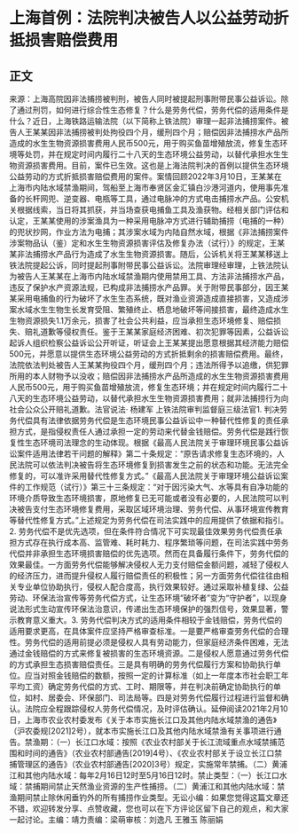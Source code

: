 # 上海首例：法院判决被告人以公益劳动折抵损害赔偿费用
## 正文
来源：上海高院因非法捕捞被判刑，被告人同时被提起刑事附带民事公益诉讼。除了通过刑罚，如何进行综合性生态修复？什么是劳务代偿，劳务代偿的适用条件是什么？近日，上海铁路运输法院（以下简称上铁法院）审理一起非法捕捞案件。被告人王某某因非法捕捞被判处拘役四个月，缓刑四个月；赔偿因非法捕捞水产品所造成的水生生物资源损害费用人民币500元，用于购买鱼苗增殖放流，修复生态环境等处罚，并在规定时间内履行二十八天的生态环境公益劳动，以替代承担水生生物资源损害费用。目前，案件已生效。这也是上海法院判决的首例以提供生态环境公益劳动的方式折抵损害赔偿费用的案件。案情回顾2022年3月10日，王某某在上海市内陆水域禁渔期间，驾船至上海市奉贤区金汇镇白沙港河道内，使用事先准备的长杆网兜、逆变器、电瓶等工具，通过电脉冲的方式电击捕捞水产品。公安机关根据线索，当日将其抓获，并当场查获电捕鱼工具及渔获物。经相关部门评估和认定，王某某使用的涉案渔具为一种采用电脉冲方式进行辅助捕捞（电捕的一种）的兜状抄网，作业方法为电捕；其涉案水域为内陆自然水域，根据《非法捕捞案件涉案物品认（鉴）定和水生生物资源损害评估及修复办法（试行）》的规定，王某某非法捕捞水产品行为造成了水生生物资源损害。随后，公诉机关将王某某移送上铁法院提起公诉，同时提起刑事附带民事公益诉讼。法院审理经审理，上铁法院认为被告人王某某在上海市内陆水域禁渔期内使用禁用工具、方法非法捕捞水产品，违反了保护水产资源法规，已构成非法捕捞水产品罪。关于附带民事部分，因王某某采用电捕鱼的行为破坏了水生生态系统，既对渔业资源造成直接损害，又造成涉案水域水生生物生长发育受阻、繁殖终止、栖息地破坏等间接损害，最终造成水生生物资源损失1.1万余元，损害了社会公共利益，应当承担生态环境修复、赔偿损失、赔礼道歉等侵权责任。鉴于王某某家庭经济困难、初次犯罪等因素，公益诉讼起诉人组织检察公益诉讼公开听证，听证会上王某某提出愿意根据其经济能力赔偿500元，并愿意以提供生态环境公益劳动的方式折抵剩余的损害赔偿费用。最终，法院依法判处被告人王某某拘役四个月，缓刑四个月；违法所得予以追缴，供犯罪所用的本人财物予以没收；赔偿因非法捕捞水产品所造成的水生生物资源损害费用人民币500元，用于购买鱼苗增殖放流，修复生态环境；并在规定时间内履行二十八天的生态环境公益劳动，以替代承担水生生物资源损害费用；就非法捕捞行为向社会公众公开赔礼道歉。法官说法· 杨建军 上铁法院审判监督庭三级法官1. 判决劳务代偿具有法律依据劳务代偿是生态环境民事公益诉讼中一种替代性修复的责任承担方式，是指侵权责任人通过承担一定的劳动来代替金钱赔偿。劳务代偿是践行恢复性生态环境司法理念的生动体现。根据《最高人民法院关于审理环境民事公益诉讼案件适用法律若干问题的解释》第二十条规定：“原告请求修复生态环境的，人民法院可以依法判决被告将生态环境修复到损害发生之前的状态和功能。无法完全修复的，可以准许采用替代性修复方式。”《最高人民法院关于审理环境公益诉讼案件的工作规范（试行）》第三十三条规定：“对于因污染大气、水等具有自净功能的环境介质导致生态环境损害，原地修复已无可能或者没有必要的，人民法院可以判决被告支付生态环境修复费用，采取区域环境治理、劳务代偿、从事环境宣传教育等替代性修复方式。”上述规定为劳务代偿在司法实践中的应用提供了依据和指引。2. 劳务代偿不是优先选项，但在条件符合情况下可实现最佳效果劳务代偿责任承担方式存在执行成本高、监管难、耗时耗力、程序繁琐等问题，在司法实践中劳务代偿并非承担生态环境损害赔偿的优先选项。然而在具备履行条件下，劳务代偿的效果最佳。一方面劳务代偿能够解决侵权人无力支付赔偿金额问题，减轻了侵权人的经济压力，进而提升侵权人履行赔偿责任的积极性；另一方面劳务代偿往往由相关专业单位协助执行，侵权人配合度高，执行效果较好。通过采取补植复绿、公益劳动、环保法治宣传等劳务代偿方式，让生态环境“破坏者”变为“守护者”，以现身说法形式生动宣传环保法治意识，传递出生态环境保护的强烈信号，效果显著，警示教育意义重大。3. 劳务代偿判决方式的适用条件相较于金钱赔偿，劳务代偿的适用要求更高，在具体案件应坚持严格审查标准。一是要严格审查劳务代偿的合理性。劳务代偿的适用前提必须是侵权人具有劳动能力，但家庭经济条件困难，无法通过金钱赔偿的方式来修复被损害的生态环境资源。二是侵权人愿意通过劳务代偿的方式承担生态损害赔偿责任。三是具有明确的劳务代偿履行方案和协助执行单位。应当对照金钱赔偿的数额，按照一定的计算标准（如上一年度本市社会职工年平均工资）确定劳务代偿的方式、工时、期限等，并在判决前确定协助执行的单位，如村、居委会、环保部门、司法局等。四是对劳务代偿履行过程进行监督和确认。法院应全程跟踪侵权人劳务代偿情况，及时评估确认。延伸阅读2021年2月10日，上海市农业农村委发布《关于本市实施长江口及其他内陆水域禁渔的通告》（沪农委规[2021]2号），就本市实施长江口及其他内陆水域禁渔有关事项进行通告。禁渔期：（一）长江口水域：按照《农业农村部关于长江流域重点水域禁捕范围和时间的通告》（农业农村部通告[2019]4号）、《农业农村部关于设立长江口禁捕管理区的通告》（农业农村部通告[2020]3号）规定，实施常年禁捕。（二）黄浦江和其他内陆水域：每年2月16日12时至5月16日12时。禁止类型：（一）长江口水域：禁捕期间禁止天然渔业资源的生产性捕捞。（二）黄浦江和其他内陆水域：禁渔期间禁止除休闲垂钓外的所有捕捞作业类型。无讼小编：如果您觉得这篇文章还不错，欢迎转发分享、点赞收藏，您也可以在下方评论区留下自己的观点，和大家一起讨论。主编：靖力责编：梁萌审核：刘逸凡 王雅玉 陈丽娟